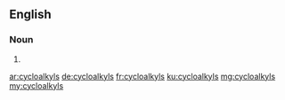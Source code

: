 ==English==

===Noun===
{{head|en|noun plural form}}

# {{plural of|cycloalkyl|lang=en}}

[[ar:cycloalkyls]]
[[de:cycloalkyls]]
[[fr:cycloalkyls]]
[[ku:cycloalkyls]]
[[mg:cycloalkyls]]
[[my:cycloalkyls]]
